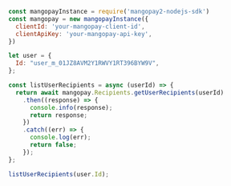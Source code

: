   
```javascript NodeJS  
const mangopayInstance = require('mangopay2-nodejs-sdk')
const mangopay = new mangopayInstance({
  clientId: 'your-mangopay-client-id',
  clientApiKey: 'your-mangopay-api-key',
})

let user = {
  Id: "user_m_01JZ8AVM2Y1RWVY1RT396BYW9V",
};

const listUserRecipients = async (userId) => {
  return await mangopay.Recipients.getUserRecipients(userId)
    .then((response) => {
      console.info(response);
      return response;
    })
    .catch((err) => {
      console.log(err);
      return false;
    });
};

listUserRecipients(user.Id);
```